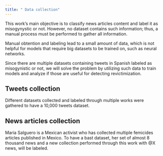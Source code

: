 ```yaml
---
title: " Data collection"
---
```


This work's main objective is to classify news articles content and label it as misogynystic or not. However, no dataset contains such information; thus, a manual process must be performed to gather all information. 

Manual obtention and labeling lead to a small amount of data, which is not helpful for models that require big datasets to be trained on, such as neural networks.

Since there are multiple datasets containing tweets in Spanish labeled as misogynistic or not, we will solve the problem by utilizing such data to train models and analyze if those are useful for detecting revictimization.

## Tweets collection

Different datasets collected and labeled through multiple works were gathered to have a 10,000 tweets dataset.

## News articles collection

Maria Salguero is a Mexican activist who has collected multiple femicides articles published in Mexico. To have a bast dataset, her set of almost 8 thousand news and a new collection performed through this work with @X news, will be labeled.